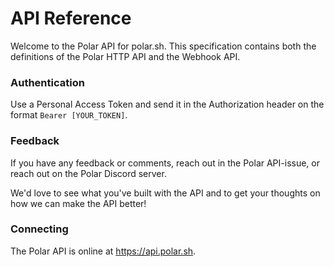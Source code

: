 # API Reference
Welcome to the Polar API for polar.sh. This specification contains both the definitions of the Polar HTTP API and the Webhook API.

### Authentication
Use a Personal Access Token and send it in the Authorization header on the format `Bearer [YOUR_TOKEN]`.

### Feedback
If you have any feedback or comments, reach out in the Polar API-issue, or reach out on the Polar Discord server.

We'd love to see what you've built with the API and to get your thoughts on how we can make the API better!

### Connecting
The Polar API is online at https://api.polar.sh.